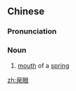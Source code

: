 ==Chinese==
{{zh-forms}}

===Pronunciation===
{{zh-pron
|m=quányǎn
|c=cyun4 ngaan5
|mn=qz,xm,zz:choân-gán
|cat=n
}}

===Noun===
{{zh-noun}}

# [[mouth]] of a [[spring]]

[[zh:泉眼]]